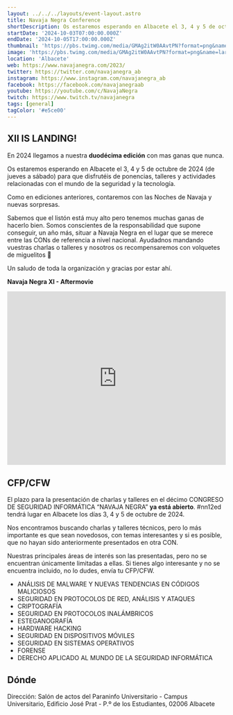 ```yaml
---
layout: ../../../layouts/event-layout.astro
title: Navaja Negra Conference
shortDescription: Os estaremos esperando en Albacete el 3, 4 y 5 de octubre de 2024 (de jueves a sábado) para que disfrutéis de ponencias, talleres y actividades relacionadas con el mundo de la seguridad y la tecnología.
startDate: '2024-10-03T07:00:00.000Z'
endDate: '2024-10-05T17:00:00.000Z'
thumbnail: 'https://pbs.twimg.com/media/GMAg2itW0AAvtPN?format=png&name=large'
image: 'https://pbs.twimg.com/media/GMAg2itW0AAvtPN?format=png&name=large'
location: 'Albacete'
web: https://www.navajanegra.com/2023/
twitter: https://twitter.com/navajanegra_ab
instagram: https://www.instagram.com/navajanegra_ab
facebook: https://facebook.com/navajanegraab
youtube: https://youtube.com/c/NavajaNegra
twitch: https://www.twitch.tv/navajanegra
tags: [general]
tagColor: '#e5ce00'
---
```



## XII IS LANDING!

En 2024 llegamos a nuestra **duodécima edición** con mas ganas que nunca.

Os estaremos esperando en Albacete el 3, 4 y 5 de octubre de 2024 (de jueves a sábado) para que disfrutéis de ponencias, talleres y actividades relacionadas con el mundo de la seguridad y la tecnología.

Como en ediciones anteriores, contaremos con las Noches de Navaja y nuevas sorpresas.

Sabemos que el listón está muy alto pero tenemos muchas ganas de hacerlo bien. Somos conscientes de la responsabilidad que supone conseguir, un año más, situar a Navaja Negra en el lugar que se merece entre las CONs de referencia a nivel nacional. Ayudadnos mandando vuestras charlas o talleres y nosotros os recompensaremos con volquetes de miguelitos 🙂

Un saludo de toda la organización y gracias por estar ahí.

**Navaja Negra XI - Aftermovie**

<iframe
  width="100%"
  height="400"
  src="https://www.youtube.com/embed/UtwumuUwcyU?si=FVVc8u4_8NVsIAk_"
  title="Navaja Negra XI - Aftermovie"
  frameborder="0"
  allow="accelerometer; autoplay; clipboard-write; encrypted-media; gyroscope; picture-in-picture; web-share"
  referrerpolicy="strict-origin-when-cross-origin"
  allowfullscreen
></iframe>

## CFP/CFW

El plazo para la presentación de charlas y talleres en el décimo CONGRESO DE SEGURIDAD INFORMÁTICA “NAVAJA NEGRA” **ya está abierto**. #nn12ed tendrá lugar en Albacete los días 3, 4 y 5 de octubre de 2024.

Nos encontramos buscando charlas y talleres técnicos, pero lo más importante es que sean novedosos, con temas interesantes y si es posible, que no hayan sido anteriormente presentados en otra CON.

Nuestras principales áreas de interés son las presentadas, pero no se encuentran únicamente limitadas a ellas. Si tienes algo interesante y no se encuentra incluido, no lo dudes, envía tu CFP/CFW.

- ANÁLISIS DE MALWARE Y NUEVAS TENDENCIAS EN CÓDIGOS MALICIOSOS
- SEGURIDAD EN PROTOCOLOS DE RED, ANÁLISIS Y ATAQUES
- CRIPTOGRAFÍA
- SEGURIDAD EN PROTOCOLOS INALÁMBRICOS
- ESTEGANOGRAFÍA
- HARDWARE HACKING
- SEGURIDAD EN DISPOSITIVOS MÓVILES
- SEGURIDAD EN SISTEMAS OPERATIVOS
- FORENSE
- DERECHO APLICADO AL MUNDO DE LA SEGURIDAD INFORMÁTICA

## Dónde

Dirección: Salón de actos del Paraninfo Universitario - Campus Universitario, Edificio José Prat - P.º de los Estudiantes, 02006 Albacete

<GoogleMap
  src="https://www.google.com/maps/embed?pb=!1m18!1m12!1m3!1d6203.358825056621!2d-1.864882260560991!3d38.976987709372914!2m3!1f0!2f0!3f0!3m2!1i1024!2i768!4f13.1!3m3!1m2!1s0xd665fdeb8c12d0f%3A0xaadb9ca27fc702f6!2sEdificio%20Jos%C3%A9%20Prat!5e0!3m2!1sen!2ses!4v1692087442702!5m2!1sen!2ses"
  ariaLabel="Salón de actos del Paraninfo Universitario - Campus Universitario, Edificio José Prat - P.º de los Estudiantes, 02006 Albacete"
/>
